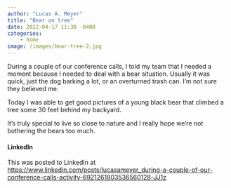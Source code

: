 ```yaml
---
author: "Lucas A. Meyer"
title: "Bear on tree"
date: 2022-04-17 11:30 -0400
categories: 
    - home
image: /images/bear-tree-2.jpg
---
```


During a couple of our conference calls, I told my team that I needed a moment because I needed to deal with a bear situation. Usually it was quick, just the dog barking a lot, or an overturned trash can. I’m not sure they believed me.

Today I was able to get good pictures of a young black bear that climbed a tree some 30 feet behind my backyard.

It’s truly special to live so close to nature and I really hope we’re not bothering the bears too much.

#### LinkedIn

This was posted to LinkedIn at <https://www.linkedin.com/posts/lucasameyer_during-a-couple-of-our-conference-calls-activity-6921261803536560128-JJ1z>